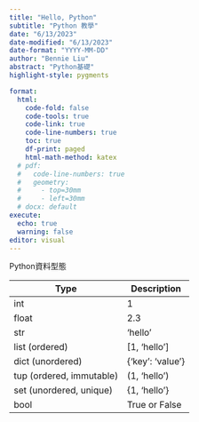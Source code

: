 ```yaml
---
title: "Hello, Python"
subtitle: "Python 教學"
date: "6/13/2023"
date-modified: "6/13/2023"
date-format: "YYYY-MM-DD"
author: "Bennie Liu"
abstract: "Python基礎"
highlight-style: pygments

format:
  html:
    code-fold: false
    code-tools: true
    code-link: true
    code-line-numbers: true
    toc: true
    df-print: paged
    html-math-method: katex
  # pdf:
  #   code-line-numbers: true
  #   geometry: 
  #     - top=30mm
  #     - left=30mm
  # docx: default
execute:
  echo: true
  warning: false
editor: visual
---
```


Python資料型態

| Type                     | Description      |
|--------------------------|------------------|
| int                      | 1                |
| float                    | 2.3              |
| str                      | 'hello'          |
| list (ordered)           | \[1, 'hello'\]   |
| dict (unordered)         | {'key': 'value'} |
| tup (ordered, immutable) | (1, 'hello')     |
| set (unordered, unique)  | {1, 'hello'}     |
| bool                     | True or False    |

```python

```
